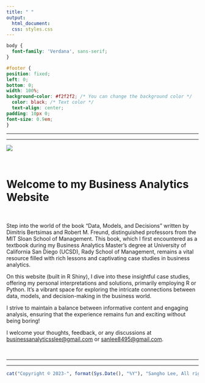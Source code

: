 ```yaml
---
title: " "
output:
  html_document:
  css: styles.css
---
```


```css
body {
  font-family: 'Verdana', sans-serif;
}

#footer {
position: fixed;
left: 0;
bottom: 0;
width: 100%;
background-color: #f2f2f2; /* You can change the background color */
  color: black; /* Text color */
  text-align: center;
padding: 10px 0;
font-size: 0.9em;
}

```

------------------------------------------------------------------------

------------------------------------------------------------------------

![](Photo/home.jpg)

<br>

# Welcome to my Business Analytics Website

<br>

Step into the world of the book "Data, Models, and Decisions" written by Dimitris Bertsimas and Robert M. Freund, distinguished professors from the MIT Sloan School of Management. This book, which I first encountered as a textbook during my Business Analytics Master's degree at University of California San Diego (UCSD), Rady School of Management, remains a vital resource filled with rich lessons and captivating case studies in business analytics.

On this website (built in R Shiny), I dive into these insightful case studies, offering my personal interpretations and solutions, primarily employing R or Python. It's a vibrant space for exploring the intricate connections between data, models, and decision-making in the business world.

I strive to maintain a balance between informative content and engaging analysis, ensuring that the experience remains fun and exciting without being boring!

I welcome your thoughts, feedback, or any discussions at [businessanalyticsslee\@gmail.com](mailto:businessanalyticsslee@gmail.com) or [sanlee8495\@gmail.com](mailto:sanlee8495@gmail.com).

<br>

------------------------------------------------------------------------

------------------------------------------------------------------------

::: {#footer}
```r
cat("Copyright © 2023-", format(Sys.Date(), "%Y"), "Sangho Lee, All rights reserved.")
```
:::

